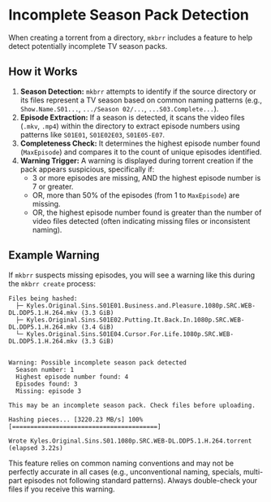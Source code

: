 # Incomplete Season Pack Detection

When creating a torrent from a directory, `mkbrr` includes a feature to help detect potentially incomplete TV season packs.

## How it Works

1.  **Season Detection:** `mkbrr` attempts to identify if the source directory or its files represent a TV season based on common naming patterns (e.g., `Show.Name.S01...`, `.../Season 02/...`, `...S03.Complete...`).
2.  **Episode Extraction:** If a season is detected, it scans the video files (`.mkv`, `.mp4`) within the directory to extract episode numbers using patterns like `S01E01`, `S01E02E03`, `S01E05-E07`.
3.  **Completeness Check:** It determines the highest episode number found (`MaxEpisode`) and compares it to the count of unique episodes identified.
4.  **Warning Trigger:** A warning is displayed during torrent creation if the pack appears suspicious, specifically if:
    *   3 or more episodes are missing, AND the highest episode number is 7 or greater.
    *   OR, more than 50% of the episodes (from 1 to `MaxEpisode`) are missing.
    *   OR, the highest episode number found is greater than the number of video files detected (often indicating missing files or inconsistent naming).

## Example Warning

If `mkbrr` suspects missing episodes, you will see a warning like this during the `mkbrr create` process:

```plaintext
Files being hashed:
  ├─ Kyles.Original.Sins.S01E01.Business.and.Pleasure.1080p.SRC.WEB-DL.DDP5.1.H.264.mkv (3.3 GiB)
  ├─ Kyles.Original.Sins.S01E02.Putting.It.Back.In.1080p.SRC.WEB-DL.DDP5.1.H.264.mkv (3.4 GiB)
  └─ Kyles.Original.Sins.S01E04.Cursor.For.Life.1080p.SRC.WEB-DL.DDP5.1.H.264.mkv (3.3 GiB)


Warning: Possible incomplete season pack detected
  Season number: 1
  Highest episode number found: 4
  Episodes found: 3
  Missing: episode 3

This may be an incomplete season pack. Check files before uploading.

Hashing pieces... [3220.23 MB/s] 100% [========================================]

Wrote Kyles.Original.Sins.S01.1080p.SRC.WEB-DL.DDP5.1.H.264.torrent (elapsed 3.22s)
```

<Warning>
This feature relies on common naming conventions and may not be perfectly accurate in all cases (e.g., unconventional naming, specials, multi-part episodes not following standard patterns). Always double-check your files if you receive this warning.
</Warning>
